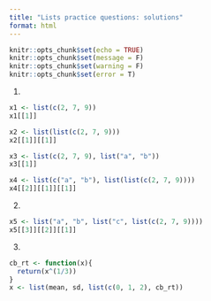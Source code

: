 ```yaml
---
title: "Lists practice questions: solutions"
format: html
---
```


```r
knitr::opts_chunk$set(echo = TRUE)
knitr::opts_chunk$set(message = F)
knitr::opts_chunk$set(warning = F)
knitr::opts_chunk$set(error = T)
```

1.

```r
x1 <- list(c(2, 7, 9))
x1[[1]]

x2 <- list(list(c(2, 7, 9)))
x2[[1]][[1]]

x3 <- list(c(2, 7, 9), list("a", "b"))
x3[[1]]

x4 <- list(c("a", "b"), list(list(c(2, 7, 9))))
x4[[2]][[1]][[1]]
```


2.

```r
x5 <- list("a", "b", list("c", list(c(2, 7, 9))))
x5[[3]][[2]][[1]]
```

3.

```r
cb_rt <- function(x){
  return(x^(1/3))
}
x <- list(mean, sd, list(c(0, 1, 2), cb_rt))
```





